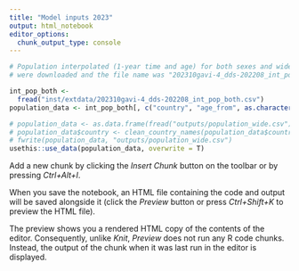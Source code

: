 ```yaml
---
title: "Model inputs 2023"
output: html_notebook
editor_options: 
  chunk_output_type: console
---
```



```r

# Population interpolated (1-year time and age) for both sexes and wide format
# were downloaded and the file name was "202310gavi-4_dds-202208_int_pop_both.csv"

int_pop_both <-
  fread("inst/extdata/202310gavi-4_dds-202208_int_pop_both.csv")
population_data <- int_pop_both[, c("country", "age_from", as.character(2000:2100))]

# population_data <- as.data.frame(fread("outputs/population_wide.csv"))
# population_data$country <- clean_country_names(population_data$country)
# fwrite(population_data, "outputs/population_wide.csv")
usethis::use_data(population_data, overwrite = T)

```

Add a new chunk by clicking the *Insert Chunk* button on the toolbar or by pressing *Ctrl+Alt+I*.

When you save the notebook, an HTML file containing the code and output will be saved alongside it (click the *Preview* button or press *Ctrl+Shift+K* to preview the HTML file).

The preview shows you a rendered HTML copy of the contents of the editor. Consequently, unlike *Knit*, *Preview* does not run any R code chunks. Instead, the output of the chunk when it was last run in the editor is displayed.
